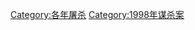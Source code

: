 {{cat topic in year| topic=屠殺| year=1998}}

[[Category:各年屠杀|Category:各年屠杀]]
[[Category:1998年谋杀案|Category:1998年谋杀案]]
